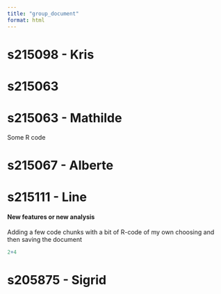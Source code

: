 ```yaml
---
title: "group_document"
format: html
---
```


# s215098 - Kris

# s215063

# s215063 - Mathilde

Some R code

# s215067 - Alberte

# s215111 - Line

#### New features or new analysis 

Adding a few code chunks with a bit of R-code of my own choosing and then saving the document

```r
2+4
```

# s205875 - Sigrid
